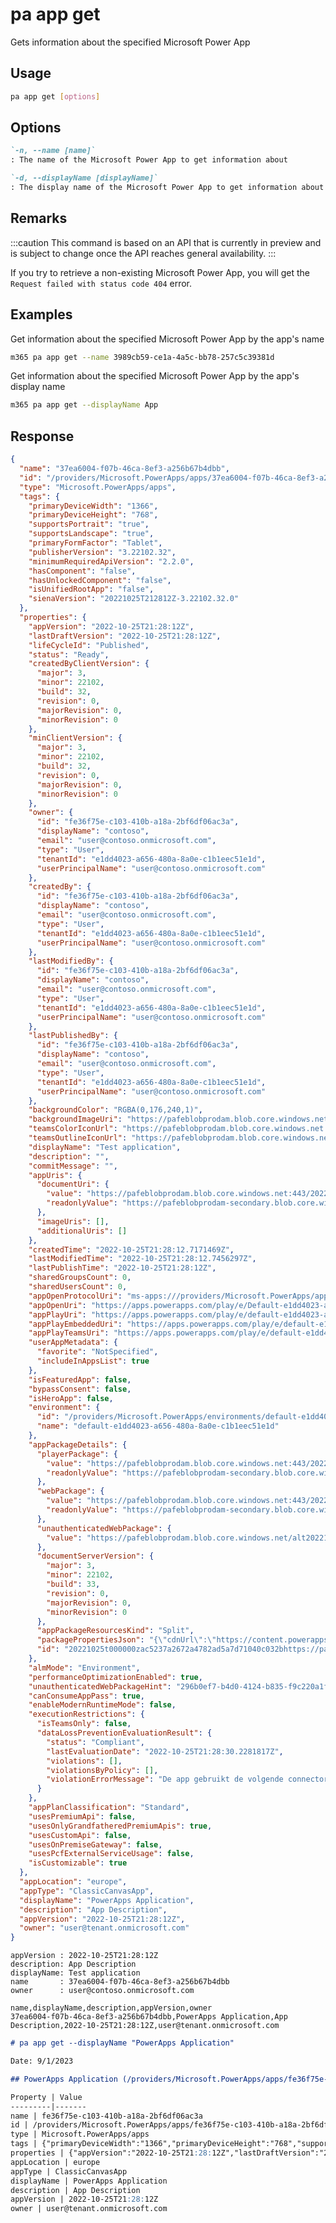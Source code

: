 
# pa app get

Gets information about the specified Microsoft Power App

## Usage

```sh
pa app get [options]
```

## Options

```md defintion-list
`-n, --name [name]`
: The name of the Microsoft Power App to get information about

`-d, --displayName [displayName]`
: The display name of the Microsoft Power App to get information about
```

<Global />

## Remarks

:::caution
This command is based on an API that is currently in preview and is subject to change once the API reaches general availability.
:::

If you try to retrieve a non-existing Microsoft Power App, you will get the `Request failed with status code 404` error.

## Examples

Get information about the specified Microsoft Power App by the app's name

```sh
m365 pa app get --name 3989cb59-ce1a-4a5c-bb78-257c5c39381d
```

Get information about the specified Microsoft Power App by the app's display name

```sh
m365 pa app get --displayName App
```

## Response

<Tabs>
  <TabItem value="json" label="JSON">

  ```json
  {
    "name": "37ea6004-f07b-46ca-8ef3-a256b67b4dbb",
    "id": "/providers/Microsoft.PowerApps/apps/37ea6004-f07b-46ca-8ef3-a256b67b4dbb",
    "type": "Microsoft.PowerApps/apps",
    "tags": {
      "primaryDeviceWidth": "1366",
      "primaryDeviceHeight": "768",
      "supportsPortrait": "true",
      "supportsLandscape": "true",
      "primaryFormFactor": "Tablet",
      "publisherVersion": "3.22102.32",
      "minimumRequiredApiVersion": "2.2.0",
      "hasComponent": "false",
      "hasUnlockedComponent": "false",
      "isUnifiedRootApp": "false",
      "sienaVersion": "20221025T212812Z-3.22102.32.0"
    },
    "properties": {
      "appVersion": "2022-10-25T21:28:12Z",
      "lastDraftVersion": "2022-10-25T21:28:12Z",
      "lifeCycleId": "Published",
      "status": "Ready",
      "createdByClientVersion": {
        "major": 3,
        "minor": 22102,
        "build": 32,
        "revision": 0,
        "majorRevision": 0,
        "minorRevision": 0
      },
      "minClientVersion": {
        "major": 3,
        "minor": 22102,
        "build": 32,
        "revision": 0,
        "majorRevision": 0,
        "minorRevision": 0
      },
      "owner": {
        "id": "fe36f75e-c103-410b-a18a-2bf6df06ac3a",
        "displayName": "contoso",
        "email": "user@contoso.onmicrosoft.com",
        "type": "User",
        "tenantId": "e1dd4023-a656-480a-8a0e-c1b1eec51e1d",
        "userPrincipalName": "user@contoso.onmicrosoft.com"
      },
      "createdBy": {
        "id": "fe36f75e-c103-410b-a18a-2bf6df06ac3a",
        "displayName": "contoso",
        "email": "user@contoso.onmicrosoft.com",
        "type": "User",
        "tenantId": "e1dd4023-a656-480a-8a0e-c1b1eec51e1d",
        "userPrincipalName": "user@contoso.onmicrosoft.com"
      },
      "lastModifiedBy": {
        "id": "fe36f75e-c103-410b-a18a-2bf6df06ac3a",
        "displayName": "contoso",
        "email": "user@contoso.onmicrosoft.com",
        "type": "User",
        "tenantId": "e1dd4023-a656-480a-8a0e-c1b1eec51e1d",
        "userPrincipalName": "user@contoso.onmicrosoft.com"
      },
      "lastPublishedBy": {
        "id": "fe36f75e-c103-410b-a18a-2bf6df06ac3a",
        "displayName": "contoso",
        "email": "user@contoso.onmicrosoft.com",
        "type": "User",
        "tenantId": "e1dd4023-a656-480a-8a0e-c1b1eec51e1d",
        "userPrincipalName": "user@contoso.onmicrosoft.com"
      },
      "backgroundColor": "RGBA(0,176,240,1)",
      "backgroundImageUri": "https://pafeblobprodam.blob.core.windows.net:443/20221025t000000zddd642012aba4021a4886c8e21a3e1cb/logoSmallFile?sv=2018-03-28&sr=c&sig=cOkbwChyhCO%2BEJpqMDRxrXaxRoPD1TbTy%2B%2BFkdJEOjI%3D&se=2022-12-24T10%3A06%3A27Z&sp=rl",
      "teamsColorIconUrl": "https://pafeblobprodam.blob.core.windows.net:443/20221025t000000ze297221f3dc643ed9686b72b22d9a414/teamscoloricon.png?sv=2018-03-28&sr=c&sig=Fhk8E0LO4Lw0mHvNawCF5Ld7GHzPHo9l7RxvZbeZY48%3D&se=2022-12-24T10%3A06%3A27Z&sp=rl",
      "teamsOutlineIconUrl": "https://pafeblobprodam.blob.core.windows.net:443/20221025t000000ze297221f3dc643ed9686b72b22d9a414/teamsoutlineicon.png?sv=2018-03-28&sr=c&sig=Fhk8E0LO4Lw0mHvNawCF5Ld7GHzPHo9l7RxvZbeZY48%3D&se=2022-12-24T10%3A06%3A27Z&sp=rl",
      "displayName": "Test application",
      "description": "",
      "commitMessage": "",
      "appUris": {
        "documentUri": {
          "value": "https://pafeblobprodam.blob.core.windows.net:443/20221025t000000zddd642012aba4021a4886c8e21a3e1cb/document.msapp?sv=2018-03-28&sr=c&sig=laSGdpZL03POyAABXvdsyxv8YDDB8JPZIBccztIe39Q%3D&se=2022-11-04T12%3A00%3A00Z&sp=rl",
          "readonlyValue": "https://pafeblobprodam-secondary.blob.core.windows.net/20221025t000000zddd642012aba4021a4886c8e21a3e1cb/document.msapp?sv=2018-03-28&sr=c&sig=laSGdpZL03POyAABXvdsyxv8YDDB8JPZIBccztIe39Q%3D&se=2022-11-04T12%3A00%3A00Z&sp=rl"
        },
        "imageUris": [],
        "additionalUris": []
      },
      "createdTime": "2022-10-25T21:28:12.7171469Z",
      "lastModifiedTime": "2022-10-25T21:28:12.7456297Z",
      "lastPublishTime": "2022-10-25T21:28:12Z",
      "sharedGroupsCount": 0,
      "sharedUsersCount": 0,
      "appOpenProtocolUri": "ms-apps:///providers/Microsoft.PowerApps/apps/37ea6004-f07b-46ca-8ef3-a256b67b4dbb",
      "appOpenUri": "https://apps.powerapps.com/play/e/Default-e1dd4023-a656-480a-8a0e-c1b1eec51e1d/a/37ea6004-f07b-46ca-8ef3-a256b67b4dbb?tenantId=e1dd4023-a656-480a-8a0e-c1b1eec51e1d&hint=296b0ef7-b4d0-4124-b835-f9c220a1f4bc",
      "appPlayUri": "https://apps.powerapps.com/play/e/default-e1dd4023-a656-480a-8a0e-c1b1eec51e1d/a/37ea6004-f07b-46ca-8ef3-a256b67b4dbb?tenantId=e1dd4023-a656-480a-8a0e-c1b1eec51e1d",
      "appPlayEmbeddedUri": "https://apps.powerapps.com/play/e/default-e1dd4023-a656-480a-8a0e-c1b1eec51e1d/a/37ea6004-f07b-46ca-8ef3-a256b67b4dbb?tenantId=e1dd4023-a656-480a-8a0e-c1b1eec51e1d&hint=296b0ef7-b4d0-4124-b835-f9c220a1f4bc&telemetryLocation=eu",
      "appPlayTeamsUri": "https://apps.powerapps.com/play/e/default-e1dd4023-a656-480a-8a0e-c1b1eec51e1d/a/37ea6004-f07b-46ca-8ef3-a256b67b4dbb?tenantId=e1dd4023-a656-480a-8a0e-c1b1eec51e1d&source=teamstab&hint=296b0ef7-b4d0-4124-b835-f9c220a1f4bc&telemetryLocation=eu&locale={locale}&channelId={channelId}&channelType={channelType}&chatId={chatId}&groupId={groupId}&hostClientType={hostClientType}&isFullScreen={isFullScreen}&entityId={entityId}&subEntityId={subEntityId}&teamId={teamId}&teamType={teamType}&theme={theme}&userTeamRole={userTeamRole}",
      "userAppMetadata": {
        "favorite": "NotSpecified",
        "includeInAppsList": true
      },
      "isFeaturedApp": false,
      "bypassConsent": false,
      "isHeroApp": false,
      "environment": {
        "id": "/providers/Microsoft.PowerApps/environments/default-e1dd4023-a656-480a-8a0e-c1b1eec51e1d",
        "name": "default-e1dd4023-a656-480a-8a0e-c1b1eec51e1d"
      },
      "appPackageDetails": {
        "playerPackage": {
          "value": "https://pafeblobprodam.blob.core.windows.net:443/20221025t000000zac5237a2672a4782ad5a7d71040c032b/5b38cd68-a930-4a14-be71-c622de887d1a/player.msappk?sv=2018-03-28&sr=c&sig=eztEkTd1pFaFEITA%2Bqqj2XCpxwgeujMC7FahMmEkujA%3D&se=2022-11-04T12%3A00%3A00Z&sp=rl",
          "readonlyValue": "https://pafeblobprodam-secondary.blob.core.windows.net/20221025t000000zac5237a2672a4782ad5a7d71040c032b/5b38cd68-a930-4a14-be71-c622de887d1a/player.msappk?sv=2018-03-28&sr=c&sig=eztEkTd1pFaFEITA%2Bqqj2XCpxwgeujMC7FahMmEkujA%3D&se=2022-11-04T12%3A00%3A00Z&sp=rl"
        },
        "webPackage": {
          "value": "https://pafeblobprodam.blob.core.windows.net:443/20221025t000000zac5237a2672a4782ad5a7d71040c032b/5b38cd68-a930-4a14-be71-c622de887d1a/web/index.web.html?sv=2018-03-28&sr=c&sig=eztEkTd1pFaFEITA%2Bqqj2XCpxwgeujMC7FahMmEkujA%3D&se=2022-11-04T12%3A00%3A00Z&sp=rl",
          "readonlyValue": "https://pafeblobprodam-secondary.blob.core.windows.net/20221025t000000zac5237a2672a4782ad5a7d71040c032b/5b38cd68-a930-4a14-be71-c622de887d1a/web/index.web.html?sv=2018-03-28&sr=c&sig=eztEkTd1pFaFEITA%2Bqqj2XCpxwgeujMC7FahMmEkujA%3D&se=2022-11-04T12%3A00%3A00Z&sp=rl"
        },
        "unauthenticatedWebPackage": {
          "value": "https://pafeblobprodam.blob.core.windows.net/alt20221025t000000z529d41282a634bf6b94383dde5a8d52c/20221025T212824Z/index.web.html"
        },
        "documentServerVersion": {
          "major": 3,
          "minor": 22102,
          "build": 33,
          "revision": 0,
          "majorRevision": 0,
          "minorRevision": 0
        },
        "appPackageResourcesKind": "Split",
        "packagePropertiesJson": "{\"cdnUrl\":\"https://content.powerapps.com/resource/app\",\"preLoadIdx\":\"https://content.powerapps.com/resource/app/kdfj31mdao7t9/preloadindex.web.html\",\"id\":\"638023301009567627\",\"v\":2.1}",
        "id": "20221025t000000zac5237a2672a4782ad5a7d71040c032bhttps://pafeblobprodam.blob.core.windows.net/20221025t000000zac5237a2672a4782ad5a7d71040c032b/5b38cd68-a930-4a14-be71-c622de887d1a/web/index.web.html?sv=2018-03-28&sr=c&sig=eztEkTd1pFaFEITA%2Bqqj2XCpxwgeujMC7FahMmEkujA%3D&se=2022-11-04T12%3A00%3A00Z&sp=rlhttps://pafeblobprodam.blob.core.windows.net/20221025t000000zac5237a2672a4782ad5a7d71040c032b/5b38cd68-a930-4a14-be71-c622de887d1a/player.msappk?sv=2018-03-28&sr=c&sig=eztEkTd1pFaFEITA%2Bqqj2XCpxwgeujMC7FahMmEkujA%3D&se=2022-11-04T12%3A00%3A00Z&sp=rlhttps://pafeblobprodam.blob.core.windows.net/alt20221025t000000z529d41282a634bf6b94383dde5a8d52c/20221025T212824Z/index.web.html"
      },
      "almMode": "Environment",
      "performanceOptimizationEnabled": true,
      "unauthenticatedWebPackageHint": "296b0ef7-b4d0-4124-b835-f9c220a1f4bc",
      "canConsumeAppPass": true,
      "enableModernRuntimeMode": false,
      "executionRestrictions": {
        "isTeamsOnly": false,
        "dataLossPreventionEvaluationResult": {
          "status": "Compliant",
          "lastEvaluationDate": "2022-10-25T21:28:30.2281817Z",
          "violations": [],
          "violationsByPolicy": [],
          "violationErrorMessage": "De app gebruikt de volgende connectors: ."
        }
      },
      "appPlanClassification": "Standard",
      "usesPremiumApi": false,
      "usesOnlyGrandfatheredPremiumApis": true,
      "usesCustomApi": false,
      "usesOnPremiseGateway": false,
      "usesPcfExternalServiceUsage": false,
      "isCustomizable": true
    },
    "appLocation": "europe",
    "appType": "ClassicCanvasApp",
    "displayName": "PowerApps Application",
    "description": "App Description",
    "appVersion": "2022-10-25T21:28:12Z",
    "owner": "user@tenant.onmicrosoft.com"
  }
  ```

  </TabItem>
  <TabItem value="text" label="Text">

  ```text
  appVersion : 2022-10-25T21:28:12Z
  description: App Description
  displayName: Test application
  name       : 37ea6004-f07b-46ca-8ef3-a256b67b4dbb
  owner      : user@contoso.onmicrosoft.com
  ```

  </TabItem>
  <TabItem value="csv" label="CSV">

  ```csv
  name,displayName,description,appVersion,owner
  37ea6004-f07b-46ca-8ef3-a256b67b4dbb,PowerApps Application,App Description,2022-10-25T21:28:12Z,user@tenant.onmicrosoft.com
  ```

  </TabItem>
  <TabItem value="md" label="Markdown">

  ```md
  # pa app get --displayName "PowerApps Application"

  Date: 9/1/2023

  ## PowerApps Application (/providers/Microsoft.PowerApps/apps/fe36f75e-c103-410b-a18a-2bf6df06ac3a)

  Property | Value
  ---------|-------
  name | fe36f75e-c103-410b-a18a-2bf6df06ac3a
  id | /providers/Microsoft.PowerApps/apps/fe36f75e-c103-410b-a18a-2bf6df06ac3a
  type | Microsoft.PowerApps/apps
  tags | {"primaryDeviceWidth":"1366","primaryDeviceHeight":"768","supportsPortrait":"true","supportsLandscape":"true","primaryFormFactor":"Tablet","publisherVersion":"3.22102.32","minimumRequiredApiVersion":"2.2.0","hasComponent":"false","hasUnlockedComponent":"false","isUnifiedRootApp":"false","sienaVersion":"20221025T212812Z-3.22102.32.0"}
  properties | {"appVersion":"2022-10-25T21:28:12Z","lastDraftVersion":"2022-10-25T21:28:12Z","lifeCycleId":"Published","status":"Ready","createdByClientVersion":{"major":3,"minor":22102,"build":32,"revision":0,"majorRevision":0,"minorRevision":0},"minClientVersion":{"major":3,"minor":22102,"build":32,"revision":0,"majorRevision":0,"minorRevision":0},"owner":{"id":"fe36f75e-c103-410b-a18a-2bf6df06ac3a","displayName":"contoso","email":"user@contoso.onmicrosoft.com","type":"User","tenantId":"e1dd4023-a656-480a-8a0e-c1b1eec51e1d","userPrincipalName":"user@contoso.onmicrosoft.com"},"createdBy":{"id":"fe36f75e-c103-410b-a18a-2bf6df06ac3a","displayName":"contoso","email":"user@contoso.onmicrosoft.com","type":"User","tenantId":"e1dd4023-a656-480a-8a0e-c1b1eec51e1d","userPrincipalName":"user@contoso.onmicrosoft.com"},"lastModifiedBy":{"id":"fe36f75e-c103-410b-a18a-2bf6df06ac3a","displayName":"contoso","email":"user@contoso.onmicrosoft.com","type":"User","tenantId":"e1dd4023-a656-480a-8a0e-c1b1eec51e1d","userPrincipalName":"user@contoso.onmicrosoft.com"},"lastPublishedBy":{"id":"fe36f75e-c103-410b-a18a-2bf6df06ac3a","displayName":"contoso","email":"user@contoso.onmicrosoft.com","type":"User","tenantId":"e1dd4023-a656-480a-8a0e-c1b1eec51e1d","userPrincipalName":"user@contoso.onmicrosoft.com"},"backgroundColor":"RGBA(0,176,240,1)","backgroundImageUri":"https://pafeblobprodam.blob.core.windows.net:443/20221025t000000zddd642012aba4021a4886c8e21a3e1cb/logoSmallFile?sv=2018-03-28&sr=c&sig=cOkbwChyhCO%2BEJpqMDRxrXaxRoPD1TbTy%2B%2BFkdJEOjI%3D&se=2022-12-24T10%3A06%3A27Z&sp=rl","teamsColorIconUrl":"https://pafeblobprodam.blob.core.windows.net:443/20221025t000000ze297221f3dc643ed9686b72b22d9a414/teamscoloricon.png?sv=2018-03-28&sr=c&sig=Fhk8E0LO4Lw0mHvNawCF5Ld7GHzPHo9l7RxvZbeZY48%3D&se=2022-12-24T10%3A06%3A27Z&sp=rl","teamsOutlineIconUrl":"https://pafeblobprodam.blob.core.windows.net:443/20221025t000000ze297221f3dc643ed9686b72b22d9a414/teamsoutlineicon.png?sv=2018-03-28&sr=c&sig=Fhk8E0LO4Lw0mHvNawCF5Ld7GHzPHo9l7RxvZbeZY48%3D&se=2022-12-24T10%3A06%3A27Z&sp=rl","displayName":"Test application","description":"","commitMessage":"","appUris":{"documentUri":{"value":"https://pafeblobprodam.blob.core.windows.net:443/20221025t000000zddd642012aba4021a4886c8e21a3e1cb/document.msapp?sv=2018-03-28&sr=c&sig=laSGdpZL03POyAABXvdsyxv8YDDB8JPZIBccztIe39Q%3D&se=2022-11-04T12%3A00%3A00Z&sp=rl","readonlyValue":"https://pafeblobprodam-secondary.blob.core.windows.net/20221025t000000zddd642012aba4021a4886c8e21a3e1cb/document.msapp?sv=2018-03-28&sr=c&sig=laSGdpZL03POyAABXvdsyxv8YDDB8JPZIBccztIe39Q%3D&se=2022-11-04T12%3A00%3A00Z&sp=rl"},"imageUris":[],"additionalUris":[]},"createdTime":"2022-10-25T21:28:12.7171469Z","lastModifiedTime":"2022-10-25T21:28:12.7456297Z","lastPublishTime":"2022-10-25T21:28:12Z","sharedGroupsCount":0,"sharedUsersCount":0,"appOpenProtocolUri":"ms-apps:///providers/Microsoft.PowerApps/apps/37ea6004-f07b-46ca-8ef3-a256b67b4dbb","appOpenUri":"https://apps.powerapps.com/play/e/Default-e1dd4023-a656-480a-8a0e-c1b1eec51e1d/a/37ea6004-f07b-46ca-8ef3-a256b67b4dbb?tenantId=e1dd4023-a656-480a-8a0e-c1b1eec51e1d&hint=296b0ef7-b4d0-4124-b835-f9c220a1f4bc","appPlayUri":"https://apps.powerapps.com/play/e/default-e1dd4023-a656-480a-8a0e-c1b1eec51e1d/a/37ea6004-f07b-46ca-8ef3-a256b67b4dbb?tenantId=e1dd4023-a656-480a-8a0e-c1b1eec51e1d","appPlayEmbeddedUri":"https://apps.powerapps.com/play/e/default-e1dd4023-a656-480a-8a0e-c1b1eec51e1d/a/37ea6004-f07b-46ca-8ef3-a256b67b4dbb?tenantId=e1dd4023-a656-480a-8a0e-c1b1eec51e1d&hint=296b0ef7-b4d0-4124-b835-f9c220a1f4bc&telemetryLocation=eu","appPlayTeamsUri":"https://apps.powerapps.com/play/e/default-e1dd4023-a656-480a-8a0e-c1b1eec51e1d/a/37ea6004-f07b-46ca-8ef3-a256b67b4dbb?tenantId=e1dd4023-a656-480a-8a0e-c1b1eec51e1d&source=teamstab&hint=296b0ef7-b4d0-4124-b835-f9c220a1f4bc&telemetryLocation=eu&locale={locale}&channelId={channelId}&channelType={channelType}&chatId={chatId}&groupId={groupId}&hostClientType={hostClientType}&isFullScreen={isFullScreen}&entityId={entityId}&subEntityId={subEntityId}&teamId={teamId}&teamType={teamType}&theme={theme}&userTeamRole={userTeamRole}","userAppMetadata":{"favorite":"NotSpecified","includeInAppsList":true},"isFeaturedApp":false,"bypassConsent":false,"isHeroApp":false,"environment":{"id":"/providers/Microsoft.PowerApps/environments/default-e1dd4023-a656-480a-8a0e-c1b1eec51e1d","name":"default-e1dd4023-a656-480a-8a0e-c1b1eec51e1d"},"appPackageDetails":{"playerPackage":{"value":"https://pafeblobprodam.blob.core.windows.net:443/20221025t000000zac5237a2672a4782ad5a7d71040c032b/5b38cd68-a930-4a14-be71-c622de887d1a/player.msappk?sv=2018-03-28&sr=c&sig=eztEkTd1pFaFEITA%2Bqqj2XCpxwgeujMC7FahMmEkujA%3D&se=2022-11-04T12%3A00%3A00Z&sp=rl","readonlyValue":"https://pafeblobprodam-secondary.blob.core.windows.net/20221025t000000zac5237a2672a4782ad5a7d71040c032b/5b38cd68-a930-4a14-be71-c622de887d1a/player.msappk?sv=2018-03-28&sr=c&sig=eztEkTd1pFaFEITA%2Bqqj2XCpxwgeujMC7FahMmEkujA%3D&se=2022-11-04T12%3A00%3A00Z&sp=rl"},"webPackage":{"value":"https://pafeblobprodam.blob.core.windows.net:443/20221025t000000zac5237a2672a4782ad5a7d71040c032b/5b38cd68-a930-4a14-be71-c622de887d1a/web/index.web.html?sv=2018-03-28&sr=c&sig=eztEkTd1pFaFEITA%2Bqqj2XCpxwgeujMC7FahMmEkujA%3D&se=2022-11-04T12%3A00%3A00Z&sp=rl","readonlyValue":"https://pafeblobprodam-secondary.blob.core.windows.net/20221025t000000zac5237a2672a4782ad5a7d71040c032b/5b38cd68-a930-4a14-be71-c622de887d1a/web/index.web.html?sv=2018-03-28&sr=c&sig=eztEkTd1pFaFEITA%2Bqqj2XCpxwgeujMC7FahMmEkujA%3D&se=2022-11-04T12%3A00%3A00Z&sp=rl"},"unauthenticatedWebPackage":{"value":"https://pafeblobprodam.blob.core.windows.net/alt20221025t000000z529d41282a634bf6b94383dde5a8d52c/20221025T212824Z/index.web.html"},"documentServerVersion":{"major":3,"minor":22102,"build":33,"revision":0,"majorRevision":0,"minorRevision":0},"appPackageResourcesKind":"Split","packagePropertiesJson":"{\"cdnUrl\":\"https://content.powerapps.com/resource/app\",\"preLoadIdx\":\"https://content.powerapps.com/resource/app/kdfj31mdao7t9/preloadindex.web.html\",\"id\":\"638023301009567627\",\"v\":2.1}","id":"20221025t000000zac5237a2672a4782ad5a7d71040c032bhttps://pafeblobprodam.blob.core.windows.net/20221025t000000zac5237a2672a4782ad5a7d71040c032b/5b38cd68-a930-4a14-be71-c622de887d1a/web/index.web.html?sv=2018-03-28&sr=c&sig=eztEkTd1pFaFEITA%2Bqqj2XCpxwgeujMC7FahMmEkujA%3D&se=2022-11-04T12%3A00%3A00Z&sp=rlhttps://pafeblobprodam.blob.core.windows.net/20221025t000000zac5237a2672a4782ad5a7d71040c032b/5b38cd68-a930-4a14-be71-c622de887d1a/player.msappk?sv=2018-03-28&sr=c&sig=eztEkTd1pFaFEITA%2Bqqj2XCpxwgeujMC7FahMmEkujA%3D&se=2022-11-04T12%3A00%3A00Z&sp=rlhttps://pafeblobprodam.blob.core.windows.net/alt20221025t000000z529d41282a634bf6b94383dde5a8d52c/20221025T212824Z/index.web.html"},"almMode":"Environment","performanceOptimizationEnabled":true,"unauthenticatedWebPackageHint":"296b0ef7-b4d0-4124-b835-f9c220a1f4bc","canConsumeAppPass":true,"enableModernRuntimeMode":false,"executionRestrictions":{"isTeamsOnly":false,"dataLossPreventionEvaluationResult":{"status":"Compliant","lastEvaluationDate":"2022-10-25T21:28:30.2281817Z","violations":[],"violationsByPolicy":[],"violationErrorMessage":"De app gebruikt de volgende connectors:."}},"appPlanClassification":"Standard","usesPremiumApi":false,"usesOnlyGrandfatheredPremiumApis":true,"usesCustomApi":false,"usesOnPremiseGateway":false,"usesPcfExternalServiceUsage":false,"isCustomizable":true}
  appLocation | europe
  appType | ClassicCanvasApp
  displayName | PowerApps Application
  description | App Description
  appVersion | 2022-10-25T21:28:12Z
  owner | user@tenant.onmicrosoft.com
  ```

  </TabItem>
</Tabs>
